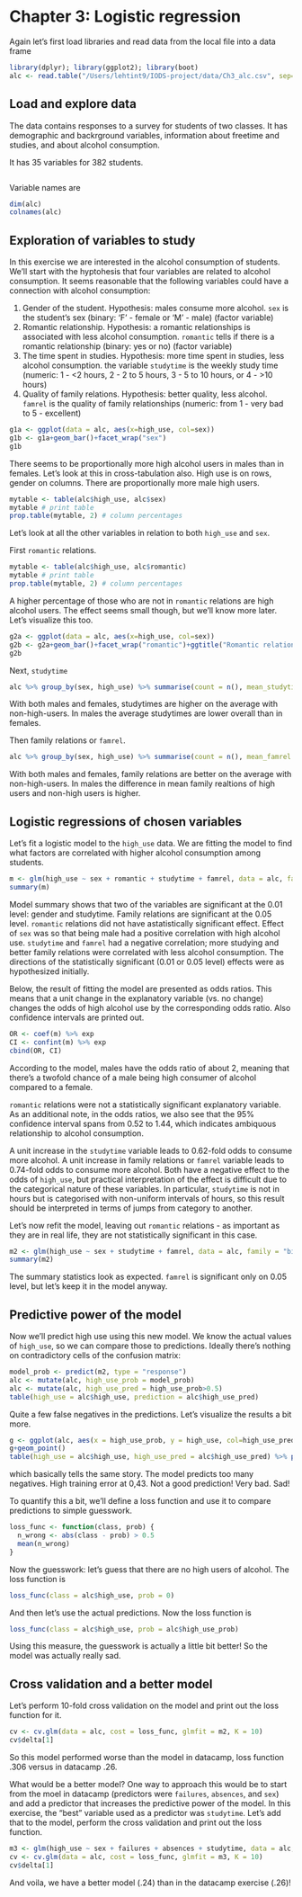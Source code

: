 # Chapter 3: Logistic regression

Again let's first load libraries and read data from the local file into a data frame
```r
library(dplyr); library(ggplot2); library(boot)
alc <- read.table("/Users/lehtint9/IODS-project/data/Ch3_alc.csv", sep=";", header=TRUE)
```


## Load and explore data

The data contains responses to a survey for students of two classes. It has demographic  and backrground variables, information about freetime and studies, and about alcohol consumption.

It has 35 variables for 382 students. 
```r
```

Variable names are
```r
dim(alc)
colnames(alc)
```

## Exploration of variables to study

In this exercise we are interested in the alcohol consumption of students. We'll start with the hyptohesis that four variables are related to alcohol consumption. It seems reasonable that the following variables could have a connection with alcohol consumption:

1. Gender of the student. Hypothesis: males consume more alcohol. `sex` is the student's sex (binary: 'F' - female or 'M' - male) (factor variable)
2. Romantic relationship. Hypothesis: a romantic relationships is associated with less alcohol consumption. `romantic` tells if there is a romantic relationship (binary: yes or no) (factor variable)
3. The time spent in studies. Hypothesis: more time spent in studies, less alcohol consumption. the variable `studytime` is the weekly study time (numeric: 1 - <2 hours, 2 - 2 to 5 hours, 3 - 5 to 10 hours, or 4 - >10 hours) 
4. Quality of family relations. Hypothesis: better quality, less alcohol. `famrel` is the quality of family relationships (numeric: from 1 - very bad to 5 - excellent)

```r
g1a <- ggplot(data = alc, aes(x=high_use, col=sex))
g1b <- g1a+geom_bar()+facet_wrap("sex")
g1b
```

There seems to be proportionally more high alcohol users in males than in females. Let's look at this in cross-tabulation also. High use is on rows, gender on columns. There are proportionally more male high users.

```r
mytable <- table(alc$high_use, alc$sex)
mytable # print table 
prop.table(mytable, 2) # column percentages
```

Let's look at all the other variables in relation to both `high_use` and `sex`.

First `romantic` relations.

```r
mytable <- table(alc$high_use, alc$romantic)
mytable # print table 
prop.table(mytable, 2) # column percentages
```

A higher percentage of those who are not in `romantic` relations are high alcohol users. The effect seems small though, but we'll know more later. Let's visualize this too.

```r
g2a <- ggplot(data = alc, aes(x=high_use, col=sex))
g2b <- g2a+geom_bar()+facet_wrap("romantic")+ggtitle("Romantic relation, high alcohol use and gender")
g2b
```

Next, `studytime`

```r
alc %>% group_by(sex, high_use) %>% summarise(count = n(), mean_studytime = mean(studytime))
```

With both males and females, studytimes are higher on the average with non-high-users. In males the average studytimes are lower overall than in females. 

Then family relations or `famrel`.

```r
alc %>% group_by(sex, high_use) %>% summarise(count = n(), mean_famrel = mean(famrel))
```

With both males and females, family relations are better on the average with non-high-users. In males the difference in mean family realtions of high users and non-high users is higher.

## Logistic regressions of chosen variables

Let's fit a logistic model to the `high_use` data. We are fitting the model to find what factors are correlated with higher alcohol consumption among students. 

```r
m <- glm(high_use ~ sex + romantic + studytime + famrel, data = alc, family = "binomial")
summary(m)
```

Model summary shows that two of the variables are significant at the 0.01 level: gender and studytime. Family relations are significant at the 0.05 level. `romantic` relations did not have astatistically significant effect. Effect of `sex` was so that being male had a positive correlation with high alcohol use. `studytime` and `famrel` had a negative correlation; more studying and better family relations were correlated with less alcohol consumption. The directions of the statistically significant (0.01 or 0.05 level) effects were as hypothesized initially.

Below, the result of fitting the model are presented as odds ratios. This means that a unit change in the explanatory variable (vs. no change) changes the odds of high alcohol use by the corresponding odds ratio. Also confidence intervals are printed out.

```r
OR <- coef(m) %>% exp
CI <- confint(m) %>% exp
cbind(OR, CI)
```

According to the model, males have the odds ratio of about 2, meaning that there's a twofold chance of a male being high consumer of alcohol compared to a female.

`romantic` relations were not a statistically significant explanatory variable. As an additional note, in the odds ratios, we also see that the 95% confidence interval spans from 0.52 to 1.44, which indicates ambiquous relationship to alcohol consumption.

A unit increase in the `studytime` variable leads to 0.62-fold odds to consume more alcohol. A unit increase in family relations or `famrel` variable leads to 0.74-fold odds to consume more alcohol. Both have a negative effect to the odds of `high_use`, but practical interpretation of the effect is difficult due to the categorical nature of these variables. In particular, `studytime` is not in hours but is categorised with non-uniform intervals of hours, so this result should be interpreted in terms of jumps from category to another.

Let's now refit the model, leaving out `romantic` relations - as important as they are in real life, they are not statistically significant in this case.

```r
m2 <- glm(high_use ~ sex + studytime + famrel, data = alc, family = "binomial")
summary(m2)
```

The summary statistics look as expected. `famrel` is significant only on 0.05 level, but let's keep it in the model anyway.

## Predictive power of the model

Now we'll predict high use using this new model. We know the actual values of `high_use`, so we can compare those to predictions. Ideally there's nothing on contradictory cells of the confusion matrix:

```r
model_prob <- predict(m2, type = "response")
alc <- mutate(alc, high_use_prob = model_prob)
alc <- mutate(alc, high_use_pred = high_use_prob>0.5)
table(high_use = alc$high_use, prediction = alc$high_use_pred)
```

Quite a few false negatives in the predictions. Let's visualize the results a bit more.

```r
g <- ggplot(alc, aes(x = high_use_prob, y = high_use, col=high_use_pred))
g+geom_point()
table(high_use = alc$high_use, high_use_pred = alc$high_use_pred) %>% prop.table() %>% addmargins()
```

which basically tells the same story. The model predicts too many negatives. High training error at 0,43. Not a good prediction! Very bad. Sad!

To quantify this a bit, we'll define a loss function and use it to compare predictions to simple guesswork.

```r
loss_func <- function(class, prob) {
  n_wrong <- abs(class - prob) > 0.5
  mean(n_wrong)
}
```

Now the guesswork: let's guess that there are no high users of alcohol. The loss function is 

```r
loss_func(class = alc$high_use, prob = 0)
```

And then let's use the actual predictions. Now the loss function is

```r
loss_func(class = alc$high_use, prob = alc$high_use_prob)
```

Using this measure, the guesswork is actually a little bit better! So the model was actually really sad.

## Cross validation and a better model

Let's perform 10-fold cross validation on the model and print out the loss function for it.

```r
cv <- cv.glm(data = alc, cost = loss_func, glmfit = m2, K = 10)
cv$delta[1]
```

So this model performed worse than the model in datacamp, loss function .306 versus in datacamp .26.

What would be a better model? One way to approach this would be to start from the moel in datacamp (predictors were `failures`, `absences`, and `sex`) and add a predictor that increases the predictive power of the model. In this exercise, the "best" variable used as a predictor was `studytime`. Let's add that to the model, perform the cross validation and print out the loss function.

```r
m3 <- glm(high_use ~ sex + failures + absences + studytime, data = alc, family = "binomial")
cv <- cv.glm(data = alc, cost = loss_func, glmfit = m3, K = 10)
cv$delta[1]
```

And voila, we have a better model (.24) than in the datacamp exercise (.26)!